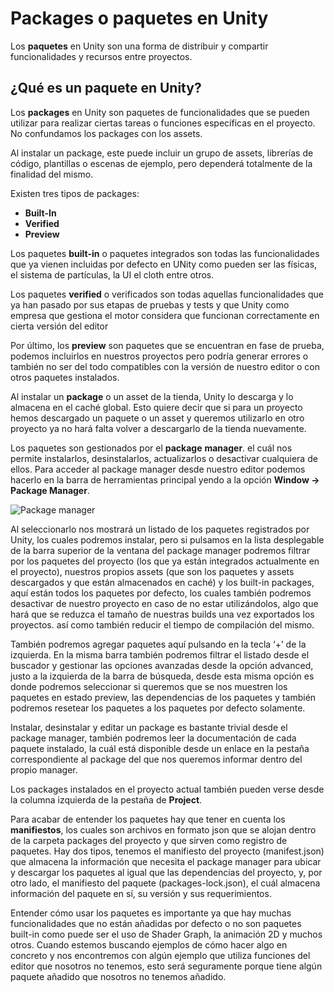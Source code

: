# Packages o paquetes en Unity

Los **paquetes** en Unity son una forma de distribuir y compartir funcionalidades y recursos entre proyectos.

## ¿Qué es un paquete en Unity?

Los **packages** en Unity son paquetes de funcionalidades que se pueden utilizar para realizar ciertas tareas o funciones específicas en el proyecto. No confundamos los packages con los assets.

Al instalar un package, este puede incluir un grupo de assets, librerías de código, plantillas o escenas de ejemplo, pero dependerá totalmente de la finalidad del mismo.

Existen tres tipos de packages:
- **Built-In**
- **Verified**
- **Preview**

Los paquetes **built-in** o paquetes integrados son todas las funcionalidades que ya vienen incluidas por defecto en UNity como pueden ser las físicas, el sistema de partículas, la UI el cloth entre otros. 

Los paquetes **verified** o verificados son todas aquellas funcionalidades que ya han pasado por sus etapas de pruebas y tests y que Unity como empresa que gestiona el motor considera que funcionan correctamente en cierta versión del editor

Por último, los **preview** son paquetes que se encuentran en fase de prueba, podemos incluirlos en nuestros proyectos pero podría generar errores o también no ser del todo compatibles con la versión de nuestro editor o con otros paquetes instalados. 

Al instalar un **package** o un asset de la tienda, Unity lo descarga y lo almacena en el caché global. Esto quiere decir que si para un proyecto hemos descargado un paquete o un asset y queremos utilizarlo en otro proyecto ya no hará falta volver a descargarlo de la tienda nuevamente. 

Los paquetes son gestionados por el **package** **manager**. el cuál nos permite instalarlos, desinstalarlos, actualizarlos o desactivar cualquiera de ellos. Para acceder al package manager desde nuestro editor podemos hacerlo en la barra de herramientas principal yendo a la opción **Window → Package Manager**.

![Package manager](../../../static/img/apuntes_unity/package_manager.png)

Al seleccionarlo nos mostrará un listado de los paquetes registrados por Unity, los cuales podremos instalar, pero si pulsamos en la lista desplegable de la barra superior de la ventana del package manager podremos filtrar por los paquetes del proyecto (los que ya están integrados actualmente en el proyecto), nuestros propios assets (que son los paquetes y assets descargados y que están almacenados en caché) y los built-in packages, aquí están todos los paquetes por defecto, los cuales también podremos desactivar de nuestro proyecto en caso de no estar utilizándolos, algo que hará que se reduzca el tamaño de nuestras builds una vez exportados los proyectos. así como también reducir el tiempo de compilación del mismo. 

También podremos agregar paquetes aquí pulsando en la tecla ‘+’ de la izquierda. En la misma barra también podremos filtrar el listado desde el buscador y gestionar las opciones avanzadas desde la opción advanced, justo a la izquierda de la barra de búsqueda, desde esta misma opción es donde podremos seleccionar si queremos que se nos muestren los paquetes en estado preview, las dependencias de los paquetes y también podremos resetear los paquetes a los paquetes por defecto solamente. 

Instalar, desinstalar y editar un package es bastante trivial desde el package manager, también podremos leer la documentación de cada paquete instalado, la cuál está disponible desde un enlace en la pestaña correspondiente al package del que nos queremos informar dentro del propio manager. 

Los packages instalados en el proyecto actual también pueden verse desde la columna izquierda de la pestaña de **Project**. 

Para acabar de entender los paquetes hay que tener en cuenta los **manifiestos**, los cuales son archivos en formato json que se alojan dentro de la carpeta packages del proyecto y que sirven como registro de paquetes. Hay dos tipos, tenemos el manifiesto del proyecto (manifest.json) que almacena la información que necesita el package manager para ubicar y descargar los paquetes al igual que las dependencias del proyecto, y, por otro lado, el manifiesto del paquete (packages-lock.json), el cuál almacena información del paquete en sí, su versión y sus requerimientos. 

Entender cómo usar los paquetes es importante ya que hay muchas funcionalidades que no están añadidas por defecto o no son paquetes built-in como puede ser el uso de Shader Graph, la animación 2D y muchos otros. Cuando estemos buscando ejemplos de cómo hacer algo en concreto y nos encontremos con algún ejemplo que utiliza funciones del editor que nosotros no tenemos, esto será seguramente porque tiene algún paquete añadido que nosotros no tenemos añadido.

